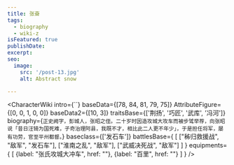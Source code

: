 ```yaml
---
title: 张奋
tags:
  - biography
  - wiki-z
isFeatured: true
publishDate:
excerpt:
seo:
  image:
    src: '/post-13.jpg'
    alt: Abstract snow

---
```



<CharacterWiki
  intro={``}
  baseData={[78, 84, 81, 79, 75]}
  AttributeFigure={[0, 0, 1, 0, 0]}
  baseData2={[10, 3]}
  traitsBase={['荆扬', '巧匠', '武库', '冯河']}
  biography={`正史阙字，彭城人，张昭之侄。二十岁时因造攻城大攻车而被步骘举荐，向张昭说「昔日汪锜为国死难，子奇治理阿县，我既不才，相比此二人更不年少」，于是担任将军，屡有功劳，官至平州都督。`}
  baseclass={['发石车']}
  battlesBase={
    [
      ["秭归救援战", "敌军", "发石车"],
      ["淮南之乱", "敌军"],
      ["武威决死战", "敌军"]
    ]
  }
  equipments={
    [
      {label: "张氏攻城大冲车", href: ""},
      {label: "百里", href: ""}
    ]
  }
/>
